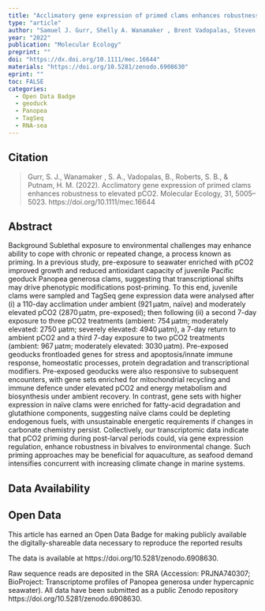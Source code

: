 ```yaml
---
title: "Acclimatory gene expression of primed clams enhances robustness to elevated pCO2"
type: "article"
author: "Samuel J. Gurr, Shelly A. Wanamaker , Brent Vadopalas, Steven B. Roberts, Hollie M. Putnam"
year: "2022"
publication: "Molecular Ecology"
preprint: ""
doi: "https://dx.doi.org/10.1111/mec.16644"
materials: "https://doi.org/10.5281/zenodo.6908630"
eprint: ""
toc: FALSE
categories:
  - Open Data Badge
  - geoduck
  - Panopea
  - TagSeq
  - RNA-sea
---
```


## Citation

> Gurr, S. J., Wanamaker , S. A., Vadopalas, B., Roberts, S. B., & Putnam, H. M. (2022). Acclimatory gene expression of primed clams enhances robustness to elevated pCO2. Molecular Ecology, 31, 5005-- 5023. https://doi.org/10.1111/mec.16644

## Abstract

Background Sublethal exposure to environmental challenges may enhance ability to cope with chronic or repeated change, a process known as priming. In a previous study, pre-exposure to seawater enriched with pCO2 improved growth and reduced antioxidant capacity of juvenile Pacific geoduck Panopea generosa clams, suggesting that transcriptional shifts may drive phenotypic modifications post-priming. To this end, juvenile clams were sampled and TagSeq gene expression data were analysed after (i) a 110-day acclimation under ambient (921 μatm, naïve) and moderately elevated pCO2 (2870 μatm, pre-exposed); then following (ii) a second 7-day exposure to three pCO2 treatments (ambient: 754 μatm; moderately elevated: 2750 μatm; severely elevated: 4940 μatm), a 7-day return to ambient pCO2 and a third 7-day exposure to two pCO2 treatments (ambient: 967 μatm; moderately elevated: 3030 μatm). Pre-exposed geoducks frontloaded genes for stress and apoptosis/innate immune response, homeostatic processes, protein degradation and transcriptional modifiers. Pre-exposed geoducks were also responsive to subsequent encounters, with gene sets enriched for mitochondrial recycling and immune defence under elevated pCO2 and energy metabolism and biosynthesis under ambient recovery. In contrast, gene sets with higher expression in naïve clams were enriched for fatty-acid degradation and glutathione components, suggesting naïve clams could be depleting endogenous fuels, with unsustainable energetic requirements if changes in carbonate chemistry persist. Collectively, our transcriptomic data indicate that pCO2 priming during post-larval periods could, via gene expression regulation, enhance robustness in bivalves to environmental change. Such priming approaches may be beneficial for aquaculture, as seafood demand intensifies concurrent with increasing climate change in marine systems.

## Data Availability

::: callout-important
## Open Data

This article has earned an Open Data Badge for making publicly available the digitally-shareable data necessary to reproduce the reported results
:::

The data is available at https://doi.org/10.5281/zenodo.6908630.

Raw sequence reads are deposited in the SRA (Accession: PRJNA740307; BioProject: Transcriptome profiles of Panopea generosa under hypercapnic seawater). All data have been submitted as a public Zenodo repository https://doi.org/10.5281/zenodo.6908630.
